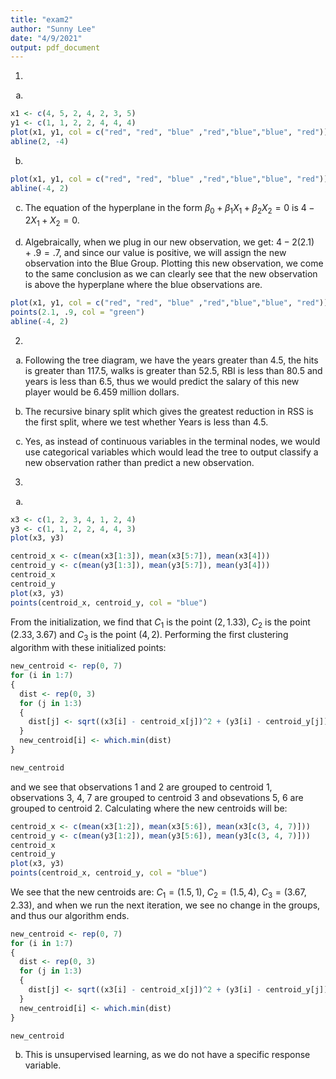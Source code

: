```yaml
---
title: "exam2"
author: "Sunny Lee"
date: "4/9/2021"
output: pdf_document
---
```


1)
a)
```r
x1 <- c(4, 5, 2, 4, 2, 3, 5)
y1 <- c(1, 1, 2, 2, 4, 4, 4)
plot(x1, y1, col = c("red", "red", "blue" ,"red","blue","blue", "red"))
abline(2, -4)
```

b)
```r
plot(x1, y1, col = c("red", "red", "blue" ,"red","blue","blue", "red"))
abline(-4, 2)
```

c) 
The equation of the hyperplane in the form $\beta_0 + \beta_1 X_1 + \beta_2 X_2 = 0$ is $4 - 2X_1 + X_2 = 0$. 

d)
Algebraically, when we plug in our new observation, we get: $4 - 2(2.1) + .9 = .7$, and since our value is positive, we will assign the new observation into the Blue Group. Plotting this new observation, we come to the same conclusion as we can clearly see that the new observation is above the hyperplane where the blue observations are. 
```r
plot(x1, y1, col = c("red", "red", "blue" ,"red","blue","blue", "red"))
points(2.1, .9, col = "green")
abline(-4, 2)
```

2) 
a) 
Following the tree diagram, we have the years greater than 4.5, the hits is greater than 117.5, walks is greater than 52.5, RBI is less than 80.5 and years is less than 6.5, thus we would predict the salary of this new player would be 6.459 million dollars. 

b) 
The recursive binary split which gives the greatest reduction in RSS is the first split, where we test whether Years is less than 4.5. 

c)
Yes, as instead of continuous variables in the terminal nodes, we would use categorical variables which would lead the tree to output classify a new observation rather than predict a new observation. 

3) 
a) 
```r
x3 <- c(1, 2, 3, 4, 1, 2, 4)
y3 <- c(1, 1, 2, 2, 4, 4, 3)
plot(x3, y3)
```

```r
centroid_x <- c(mean(x3[1:3]), mean(x3[5:7]), mean(x3[4]))
centroid_y <- c(mean(y3[1:3]), mean(y3[5:7]), mean(y3[4]))
centroid_x
centroid_y
plot(x3, y3)
points(centroid_x, centroid_y, col = "blue")
```
From the initialization, we find that $C_1$ is the point $(2, 1.33)$, $C_2$ is the point $(2.33, 3.67)$ and $C_3$ is the point $(4, 2)$. Performing the first clustering algorithm with these initialized points: 
```r
new_centroid <- rep(0, 7)
for (i in 1:7)
{
  dist <- rep(0, 3)
  for (j in 1:3)
  {
    dist[j] <- sqrt((x3[i] - centroid_x[j])^2 + (y3[i] - centroid_y[j])^2)
  }
  new_centroid[i] <- which.min(dist)
}

new_centroid
```

and we see that observations 1 and 2 are grouped to centroid 1, observations 3, 4, 7 are grouped to centroid 3 and obsevations 5, 6 are grouped to centroid 2. Calculating where the new centroids will be: 
```r
centroid_x <- c(mean(x3[1:2]), mean(x3[5:6]), mean(x3[c(3, 4, 7)]))
centroid_y <- c(mean(y3[1:2]), mean(y3[5:6]), mean(y3[c(3, 4, 7)]))
centroid_x
centroid_y
plot(x3, y3)
points(centroid_x, centroid_y, col = "blue")
```
We see that the new centroids are: $C_1 = (1.5, 1)$, $C_2 = (1.5, 4)$, $C_3 = (3.67, 2.33)$, and when we run the next iteration, we see no change in the groups, and thus our algorithm ends. 
```r
new_centroid <- rep(0, 7)
for (i in 1:7)
{
  dist <- rep(0, 3)
  for (j in 1:3)
  {
    dist[j] <- sqrt((x3[i] - centroid_x[j])^2 + (y3[i] - centroid_y[j])^2)
  }
  new_centroid[i] <- which.min(dist)
}

new_centroid
```

b) 
This is unsupervised learning, as we do not have a specific response variable. 